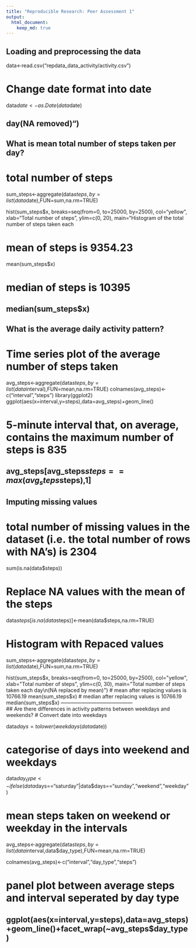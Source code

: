 ```yaml
---
title: "Reproducible Research: Peer Assessment 1"
output: 
  html_document:
    keep_md: true
---
```



## Loading and preprocessing the data

data<-read.csv("repdata_data_activity/activity.csv")

# Change date format into date
data$date<-as.Date(data$date)

 day\n(NA removed)")
------------------------------------------       
## What is mean total number of steps taken per day?

# total number of steps
sum_steps<-aggregate(data$steps,by=list(data$date),FUN=sum,na.rm=TRUE) 

hist(sum_steps$x, 
      breaks=seq(from=0, to=25000, by=2500),
      col="yellow", 
      xlab="Total number of steps", 
      ylim=c(0, 20), 
      main="Histogram of the total number of steps taken each

# mean of steps is 9354.23
mean(sum_steps$x)

# median of steps is 10395
median(sum_steps$x)
------------------------------------------      
## What is the average daily activity pattern?

# Time series plot of the average number of steps taken
avg_steps<-aggregate(data$steps,by=list(data$interval),FUN=mean,na.rm=TRUE)
colnames(avg_steps)<-c("interval","steps")
library(ggplot2)
ggplot(aes(x=interval,y=steps),data=avg_steps)+geom_line()

# 5-minute interval that, on average, contains the maximum number of steps is 835
avg_steps[avg_steps$steps==max(avg_steps$steps),1]
------------------------------------------      
## Imputing missing values
# total number of missing values in the dataset (i.e. the total number of rows with NA’s) is 2304
sum(is.na(data$steps))

# Replace NA values with the mean of the steps
data$steps[is.na(data$steps)]<-mean(data$steps,na.rm=TRUE)

# Histogram with Repaced values
sum_steps<-aggregate(data$steps,by=list(data$date),FUN=sum,na.rm=TRUE) 

hist(sum_steps$x, 
      breaks=seq(from=0, to=25000, by=2500),
      col="yellow", 
      xlab="Total number of steps", 
      ylim=c(0, 30), 
      main="Total number of steps taken each day\n(NA replaced by mean)")
# mean after replacing values is 10766.19     
mean(sum_steps$x) 
# median after replacing values is 10766.19    
median(sum_steps$x)
------------------------------------------          
## Are there differences in activity patterns between weekdays and weekends?
# Convert date into weekdays

data$days=tolower(weekdays(data$date))

# categorise of days into weekend and weekdays

data$day_type<-ifelse(data$days=="saturday"|data$days=="sunday","weekend","weekday")

# mean steps taken on weekend or weekday in the intervals
avg_steps<-aggregate(data$steps,by=list(data$interval,data$day_type),FUN=mean,na.rm=TRUE)

colnames(avg_steps)<-c("interval","day_type","steps")

# panel plot between average steps and interval seperated by day type
ggplot(aes(x=interval,y=steps),data=avg_steps)+geom_line()+facet_wrap(~avg_steps$day_type)
------------------------------------------        
